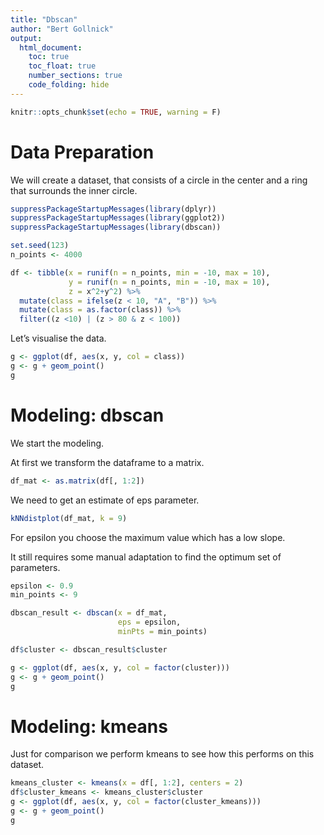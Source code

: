 ```yaml
---
title: "Dbscan"
author: "Bert Gollnick"
output: 
  html_document:
    toc: true
    toc_float: true
    number_sections: true
    code_folding: hide
---
```


```r
knitr::opts_chunk$set(echo = TRUE, warning = F)
```

# Data Preparation

We will create a dataset, that consists of a circle in the center and a ring that surrounds the inner circle.

```r
suppressPackageStartupMessages(library(dplyr))
suppressPackageStartupMessages(library(ggplot2))
suppressPackageStartupMessages(library(dbscan))
```


```r
set.seed(123)
n_points <- 4000

df <- tibble(x = runif(n = n_points, min = -10, max = 10),
             y = runif(n = n_points, min = -10, max = 10),
             z = x^2+y^2) %>% 
  mutate(class = ifelse(z < 10, "A", "B")) %>% 
  mutate(class = as.factor(class)) %>% 
  filter((z <10) | (z > 80 & z < 100))
```

Let's visualise the data.

```r
g <- ggplot(df, aes(x, y, col = class))
g <- g + geom_point()
g
```

# Modeling: dbscan

We start the modeling.

At first we transform the dataframe to a matrix.

```r
df_mat <- as.matrix(df[, 1:2])
```

We need to get an estimate of eps parameter.

```r
kNNdistplot(df_mat, k = 9)
```

For epsilon you choose the maximum value which has a low slope. 

It still requires some manual adaptation to find the optimum set of parameters.

```r
epsilon <- 0.9
min_points <- 9

dbscan_result <- dbscan(x = df_mat, 
                        eps = epsilon, 
                        minPts = min_points)

df$cluster <- dbscan_result$cluster

g <- ggplot(df, aes(x, y, col = factor(cluster)))
g <- g + geom_point()
g
```

# Modeling: kmeans

Just for comparison we perform kmeans to see how this performs on this dataset.

```r
kmeans_cluster <- kmeans(x = df[, 1:2], centers = 2)
df$cluster_kmeans <- kmeans_cluster$cluster
g <- ggplot(df, aes(x, y, col = factor(cluster_kmeans)))
g <- g + geom_point()
g
```


